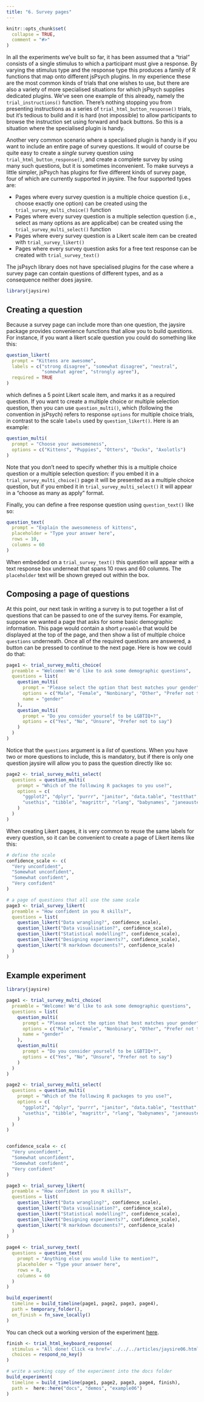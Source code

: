 ```yaml
---
title: "6. Survey pages"
---
```


```r
knitr::opts_chunk$set(
  collapse = TRUE,
  comment = "#>"
)
```

In all the experiments we've built so far, it has been assumed that a "trial" consists of a single stimulus to which a participant must give a response. By varying the stimulus type and the response type this produces a family of R functions that map onto different jsPsych plugins. In my experience these are the most common kinds of trials that one wishes to use, but there are also a variety of more specialised situations for which jsPsych supplies dedicated plugins. We've seen one example of this already, namely the `trial_instructions()` function. There's nothing stopping you from presenting instructions as a series of `trial_html_button_response()` trials, but it's tedious to build and it is hard (not impossible) to allow participants to browse the instruction set using forward and back buttons. So this is a situation where the specialised plugin is handy.

Another very common scenario where a specialised plugin is handy is if you want to include an entire page of survey questions. It would of course be quite easy to create a *single* survey question using `trial_html_button_response()`, and create a complete survey by using many such questions, but it is sometimes inconvenient. To make surveys a little simpler, jsPsych has plugins for five different kinds of survey page, four of which are currently supported in jaysire. The four supported types are:

- Pages where every survey question is a multiple choice question (i.e., choose exactly one option) can be created using the `trial_survey_multi_choice()` function
- Pages where every survey question is a multiple selection question (i.e., select as many options as are applicalbe) can be created using the `trial_survey_multi_select()` function
- Pages where every survey question is a Likert scale item can be created with `trial_survey_likert()`
- Pages where every survey question asks for a free text response can be created with `trial_survey_text()`

The jsPsych library does not have specialised plugins for the case where a survey page can contain questions of different types, and as a consequence neither does jaysire.

```r
library(jaysire)
```

## Creating a question

Because a survey page can include more than one question, the jaysire package provides convenience functions that allow you to build questions. For instance, if you want a likert scale question you could do something like this:

```r
question_likert(
  prompt = "Kittens are awesome",
  labels = c("strong disagree", "somewhat disagree", "neutral",
             "somewhat agree", "strongly agree"),
  required = TRUE
)
```

which defines a 5 point Likert scale item, and marks it as a required question. If you want to create a multiple choice or multiple selection question, then you can use `question_multi()`, which (following the convention in jsPsych) refers to response `options` for multiple choice trials, in contrast to the scale `labels` used by `question_likert()`. Here is an example:

```r
question_multi(
  prompt = "Choose your awesomeness",
  options = c("Kittens", "Puppies", "Otters", "Ducks", "Axolotls")
)
```

Note that you don't need to specify whether this is a multiple choice question or a multiple selection question: if you embed it in a `trial_survey_multi_choice()` page it will be presented as a multiple choice question, but if you embed it in `trial_survey_multi_select()` it will appear in a "choose as many as apply" format.

Finally, you can define a free response question using `question_text()` like so:

```r
question_text(
  prompt = "Explain the awesomeness of kittens",
  placeholder = "Type your answer here",
  rows = 10,
  columns = 60
)
```

When embedded on a `trial_survey_text()` this question will appear with a text response box underneat that spans 10 rows and 60 columns. The `placeholder` text will be shown greyed out within the box.

## Composing a page of questions

At this point, our next task in writing a survey is to put together a list of questions that can be passed to one of the survey items. For example, suppose we wanted a page that asks for some basic demographic information. This page would contain a short `preamble` that would be displayed at the top of the page, and then show a list of multiple choice `questions` underneath. Once all of the required questions are answered, a button can be pressed to continue to the next page. Here is how we could do that:

```r
page1 <- trial_survey_multi_choice(
  preamble = "Welcome! We'd like to ask some demographic questions",
  questions = list(
    question_multi(
      prompt = "Please select the option that best matches your gender",
      options = c("Male", "Female", "Nonbinary", "Other", "Prefer not to say"),
      name = "gender"
    ),
    question_multi(
      prompt = "Do you consider yourself to be LGBTIQ+?",
      options = c("Yes", "No", "Unsure", "Prefer not to say")
    )
  )
)
```

Notice that the `questions` argument is a *list* of questions. When you have two or more questions to include, this is mandatory, but if there is only one question jaysire will allow you to pass the question directly like so: 

```r
page2 <- trial_survey_multi_select(
  questions = question_multi(
    prompt = "Which of the following R packages to you use?",
    options = c(
      "ggplot2", "dplyr", "purrr", "janitor", "data.table", "testthat",
      "usethis", "tibble", "magrittr", "rlang", "babynames", "janeaustenr"
    )
  )
)
```

When creating Likert pages, it is very common to reuse the same labels for every question, so it can be convenient to create a page of Likert items like this:

```r
# define the scale
confidence_scale <- c(
  "Very unconfident", 
  "Somewhat unconfident", 
  "Somewhat confident", 
  "Very confident"
)

# a page of questions that all use the same scale
page3 <- trial_survey_likert(
  preamble = "How confident in you R skills?",
  questions = list(
    question_likert("Data wrangling?", confidence_scale),
    question_likert("Data visualisation?", confidence_scale),
    question_likert("Statistical modelling?", confidence_scale),
    question_likert("Designing experiments?", confidence_scale),
    question_likert("R markdown documents?", confidence_scale)
  )
)
```

## Example experiment


```r
library(jaysire)

page1 <- trial_survey_multi_choice(
  preamble = "Welcome! We'd like to ask some demographic questions",
  questions = list(
    question_multi(
      prompt = "Please select the option that best matches your gender",
      options = c("Male", "Female", "Nonbinary", "Other", "Prefer not to say"),
      name = "gender"
    ),
    question_multi(
      prompt = "Do you consider yourself to be LGBTIQ+?",
      options = c("Yes", "No", "Unsure", "Prefer not to say")
    )
  )
)

page2 <- trial_survey_multi_select(
  questions = question_multi(
    prompt = "Which of the following R packages to you use?",
    options = c(
      "ggplot2", "dplyr", "purrr", "janitor", "data.table", "testthat",
      "usethis", "tibble", "magrittr", "rlang", "babynames", "janeaustenr"
    )
  )
)


confidence_scale <- c(
  "Very unconfident", 
  "Somewhat unconfident", 
  "Somewhat confident", 
  "Very confident"
)

page3 <- trial_survey_likert(
  preamble = "How confident in you R skills?",
  questions = list(
    question_likert("Data wrangling?", confidence_scale),
    question_likert("Data visualisation?", confidence_scale),
    question_likert("Statistical modelling?", confidence_scale),
    question_likert("Designing experiments?", confidence_scale),
    question_likert("R markdown documents?", confidence_scale)
  )
)

page4 <- trial_survey_text(
  questions = question_text(
    prompt = "Anything else you would like to mention?",
    placeholder = "Type your answer here",
    rows = 8,
    columns = 60
  )
)

build_experiment(
  timeline = build_timeline(page1, page2, page3, page4),
  path = temporary_folder(), 
  on_finish = fn_save_locally()
)
```


You can check out a working version of the experiment [here](../demos/example06/experiment/index.html).

```r
finish <- trial_html_keyboard_response(
  stimulus = "All done! Click <a href='../../../articles/jaysire06.html'>here</a> to return to the vignette.",
  choices = respond_no_key()
)

# write a working copy of the experiment into the docs folder
build_experiment(
  timeline = build_timeline(page1, page2, page3, page4, finish),
  path =  here::here("docs", "demos", "example06")
)
```

